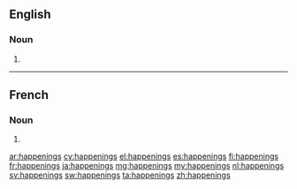 ==English==

===Noun===
{{head|en|noun plural form}}

# {{plural of|happening|lang=en}}

----

==French==

===Noun===
{{head|fr|noun plural form|g=m}}

# {{plural of|happening|lang=fr}}

[[ar:happenings]]
[[cy:happenings]]
[[el:happenings]]
[[es:happenings]]
[[fi:happenings]]
[[fr:happenings]]
[[ja:happenings]]
[[mg:happenings]]
[[my:happenings]]
[[nl:happenings]]
[[sv:happenings]]
[[sw:happenings]]
[[ta:happenings]]
[[zh:happenings]]